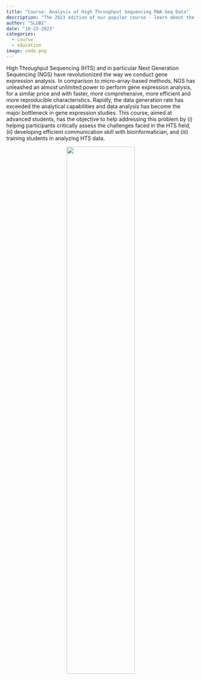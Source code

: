 ```yaml
---
title: "Course: Analysis of High Throughput Sequencing RNA-Seq Data"
description: "The 2023 edition of our popular course - learn about the ins and outs of working with RNA-sequencing data."
author: "SLUBI"
date: "10-23-2023"
categories:
  - course
  - education
image: code.png
---
```


High Throughput Sequencing (HTS) and in particular Next Generation Sequencing (NGS) have revolutionized the way we conduct gene expression analysis. In comparison to micro-array-based methods, NGS has unleashed an almost unlimited power to perform gene expression analysis, for a similar price and with faster, more comprehensive, more efficient and more reproducible characteristics. Rapidly, the data generation rate has exceeded the analytical capabilities and data analysis has become the major bottleneck in gene expression studies. This course, aimed at advanced students, has the objective to help addressing this problem by (i) helping participants critically assess the challenges faced in the HTS field, (ii) developing efficient communication skill with bioinformatician, and (iii) training students in analyzing HTS data.


<center>
![](code.png){.class width=60%}
